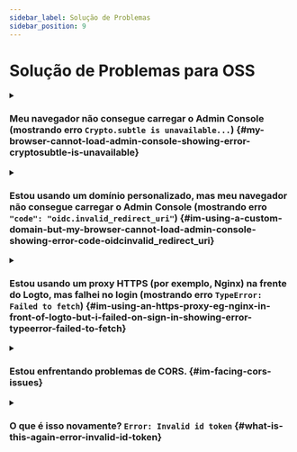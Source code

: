 ```yaml
---
sidebar_label: Solução de Problemas
sidebar_position: 9
---
```


# Solução de Problemas para OSS

<details>

<summary>

### Meu navegador não consegue carregar o Admin Console (mostrando erro `Crypto.subtle is unavailable...`) \{#my-browser-cannot-load-admin-console-showing-error-cryptosubtle-is-unavailable}

</summary>

O Admin Console usa a [Web Crypto API](https://developer.mozilla.org/en-US/docs/Web/API/Web_Crypto_API), que requer [contextos seguros](https://developer.mozilla.org/en-US/docs/Web/Security/Secure_Contexts), ou seja, HTTPS ou HTTP com `localhost`.

Se você usar HTTP com um endereço IP ou domínio personalizado, o navegador não conseguirá carregar o Admin Console.

</details>

<details>

<summary>

### Estou usando um domínio personalizado, mas meu navegador não consegue carregar o Admin Console (mostrando erro `"code": "oidc.invalid_redirect_uri"`) \{#im-using-a-custom-domain-but-my-browser-cannot-load-admin-console-showing-error-code-oidcinvalid_redirect_uri}

</summary>

Se você estiver usando um domínio personalizado em vez de `localhost`, é necessário definir a variável de ambiente `ENDPOINT` para a URL do Logto. Isso se deve ao requisito rigoroso de URI de Redirecionamento no OIDC. Veja [Configuração](/concepts/core-service/configuration/) para mais detalhes.

</details>

<details>

<summary>

### Estou usando um proxy HTTPS (por exemplo, Nginx) na frente do Logto, mas falhei no login (mostrando erro `TypeError: Failed to fetch`) \{#im-using-an-https-proxy-eg-nginx-in-front-of-logto-but-i-failed-on-sign-in-showing-error-typeerror-failed-to-fetch}

</summary>

- Primeiro, certifique-se de ter definido a variável de ambiente do node `TRUST_PROXY_HEADER` como `true`. Veja [Configuração](/concepts/core-service/configuration/#using-a-https-proxy) para mais detalhes.
- Além disso, você precisa definir o cabeçalho `X-Forwarded-Proto` como `https` na configuração do seu proxy. Veja [Confiando em proxies de descarregamento TLS](https://github.com/panva/node-oidc-provider/blob/main/docs/README.md#trusting-tls-offloading-proxies) para mais detalhes.

</details>

<details>

<summary>

### Estou enfrentando problemas de CORS. \{#im-facing-cors-issues}

</summary>

- Se `ADMIN_ENDPOINT` não for especificado, `localhost:[admin-port]` será permitido para realizar Cross-Origin Resource Sharing (CORS) no Logto.
- Se `ADMIN_ENDPOINT` for especificado, apenas solicitações da origem de `ADMIN_ENDPOINT` serão permitidas.

</details>

<details>

<summary>

### O que é isso novamente? `Error: Invalid id token` \{#what-is-this-again-error-invalid-id-token}

</summary>

Se você não está bagunçando seus tokens, na maioria dos casos isso é causado por uma discrepância entre o horário do seu servidor e o horário do cliente. Sincronize o horário em ambos, servidor e cliente, e tente novamente.

</details>
